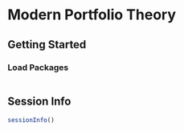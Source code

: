 # Modern Portfolio Theory {#sec-modernPortfolioTheory}

## Getting Started {#sec-modernPortfolioTheoryGettingStarted}

### Load Packages {#sec-modernPortfolioTheoryLoadPackages}

```r

```

::: {.content-visible when-format="html"}

## Session Info {#sec-modernPortfolioTheorySessionInfo}

```r
sessionInfo()
```

:::
